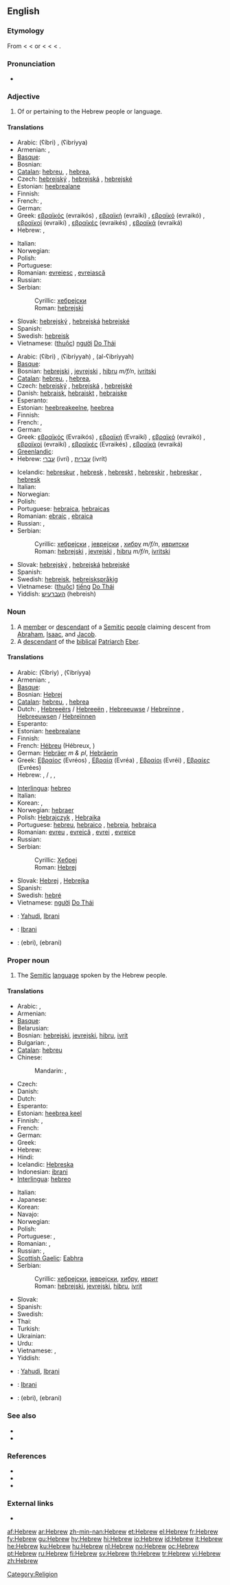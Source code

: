 {{interwiktionary|code=he}}
==English==

===Etymology===
From {{etyl|enm}} {{term|Ebreu|lang=enm}} < {{etyl|fro}} {{term|Ebreu|lang=fro}} < {{etyl|la}} {{term|hebraeus|lang=la}} or {{term|Hebraic|lang=la}} <  {{etyl|grc}} {{term|sc=polytonic|Ἑβραῖος|tr=hebraios|lang=grc}} <  {{etyl|arc}} {{term|||tr='ibrāy|lang=arc}} < {{etyl|he}} {{term|עברי|lang=he|tr=ivrí}}.

===Pronunciation===
* {{audio|en-us-Hebrew.ogg|Audio (US)}}

===Adjective===
{{en-adj|-}}

# Of or pertaining to the Hebrew people or language.

====Translations====
{{trans-top|pertaining to the people}}
* Arabic: {{Arab|[[عبري]]}} (ʕíbri) {{m}}, {{Arab|[[عبرية]]}} (ʕibríyya) {{f}}
* Armenian: {{t|hy|հրեական|tr=hreakan}}, {{t|hy|եբրայական|tr=ebrayakan}}
* [[Basque]]: {{t|eu|hebrear|xs=Basque}}
* Bosnian: {{t-|bs|hebrejski|m}}
* [[Catalan]]: [[hebreu]], {{m}}, [[hebrea]],{{f}}
* Czech: [[hebrejský]] {{m}}, [[hebrejská]] {{f}}, [[hebrejské]] {{n}}
* Estonian: [[heebrealane]]
* Finnish: {{t+|fi|heprealainen}}
* French: {{t+|fr|hébreu|m}}, {{t-|fr|hébraïque|m|f}}
* German: {{t+|de|hebräisch}}
* Greek: [[εβραϊκός]] (evraikós) {{m}}, [[εβραϊκή]] (evraikí) {{f}}, [[εβραϊκό]] (evraikó) {{n}}, [[εβραϊκοί]] (evraikí) {{m|p}}, [[εβραϊκές]] (evraikés) {{f|p}}, [[εβραϊκά]] (evraiká) {{n|p}}
* Hebrew: {{t-|he|עברי|m|tr=ivrí}}, {{t+|he|עברית|f|tr=ivrít}}
{{trans-mid}}
* Italian: {{t+|it|ebraico}}
* Norwegian: {{t+|no|hebraisk}}
* Polish: {{t+|pl|hebrajski|m}}
* Portuguese: {{t+|pt|hebraico}}
* Romanian: [[evreiesc]] {{m}}, [[evreiască]] {{f}}
* Russian: {{t+|ru|еврейский|m|tr=jevréjskij}}
* Serbian:
*: Cyrillic: [[хебрејски]] {{m}}
*: Roman: [[hebrejski]] {{m}}
* Slovak: [[hebrejský]] {{m}}, [[hebrejská]] {{f}} [[hebrejské]] {{n}}
* Spanish: {{t+|es|hebreo}}
* Swedish: [[hebreisk]]
* Vietnamese: ([[thuộc]]) [[người]] [[Do Thái]]
{{trans-bottom}}

{{trans-top|pertaining to the language}}
* Arabic: {{Arab|[[عبري]]}} (ʕíbri) {{m}}, {{Arab|[[عبرية]]}} (ʕibríyyah) {{f}}, {{Arab|[[العبرية]]}} (al-ʕibríyyah) {{n}}
* [[Basque]]: {{t|eu|hebrear|xs=Basque}}
* Bosnian: [[hebrejski]] {{m}}, [[jevrejski]] {{m}}, [[hibru]] ''m/f/n'', [[ivritski]] {{m}}
* [[Catalan]]: [[hebreu]], {{m}}, [[hebrea]],{{f}}
* Czech: [[hebrejský]] {{m}}, [[hebrejská]] {{f}}, [[hebrejské]] {{n}}
* Danish: [[hebraisk]], [[hebraiskt]] {{n}}, [[hebraiske]] {{p}}
* Esperanto: {{t+|eo|hebrea|xs=Esperanto}}
* Estonian: [[heebreakeelne]], [[heebrea]]
* Finnish: {{t+|fi|heprealainen}}
* French: {{t+|fr|hébreu|m}}, {{t+|fr|hébraïque|m|f}}
* German: {{t+|de|hebräisch}}
* Greek: [[εβραϊκός]] (Evraikós) {{m}}, [[εβραϊκή]] (Evraikí) {{f}}, [[εβραϊκό]] (evraikó) {{n}}, [[εβραϊκοί]] (evraikí) {{m|p}}, [[εβραϊκές]] (Evraikés) {{f|p}}, [[εβραϊκά]] (evraiká) {{n|p}}
* [[Greenlandic]]: {{t+|kl|Hebræerisut|xs=Greenlandic}}
* Hebrew: [[עברי]] (ivrí) {{m}}, [[עברית]] (ivrít) {{f}}
{{trans-mid}}
* Icelandic: [[hebreskur]] {{m}}, [[hebresk]] {{f}}, [[hebreskt]] {{n}}, [[hebreskir]] {{m|p}}, [[hebreskar]] {{f|p}}, [[hebresk]] {{n|p}}
* Italian: {{t+|it|ebraico}}
* Norwegian: {{t+|no|hebraisk}}
* Polish: {{t+|pl|hebrajski|m}}
* Portuguese: [[hebraica]], [[hebraicas]] {{p}}
* Romanian: [[ebraic]] {{m}}, [[ebraica]] {{f}}
* Russian: {{t+|ru|еврейский|m|tr=jevréjskij}},  {{qualifier|noun}} {{t+|ru|иврит|m|tr=ivrít}}
* Serbian:
*: Cyrillic: [[хебрејски]] {{m}}, [[јеврејски]] {{m}}, [[хибру]] ''m/f/n'', [[ивритски]] {{m}}
*: Roman: [[hebrejski]] {{m}}, [[jevrejski]] {{m}}, [[hibru]] ''m/f/n'', [[ivritski]] {{m}}
* Slovak: [[hebrejský]] {{m}}, [[hebrejská]] {{f}} [[hebrejské]] {{n}}
* Spanish: {{t+|es|hebreo|m}}
* Swedish: [[hebreisk]], [[hebreiskspråkig]]
* Vietnamese: ([[thuộc]]) [[tiếng]] [[Do Thái]]
* Yiddish: [[העברעיש]] (hebreish)
{{trans-bottom}}

===Noun===
{{en-noun}}

# A [[member]] or [[descendant]] of a [[Semite|Semitic]] [[people]] claiming descent from [[Abraham]], [[Isaac]], and [[Jacob]].
# A [[descendant]] of the [[biblical]] [[Patriarch]] [[Eber]].

====Translations====
{{trans-top|person}}
* Arabic: {{Arab|[[عبري|عِبْرِيّ]]}} (ʕíbriy) {{m}}, {{Arab|[[عبرية]]}} (ʕibríyya) {{f}}
* Armenian: {{t-|hy|եբրայեցի|tr=ebrayec’i}}, {{t-|hy|հրեա|tr=hrea}}
* [[Basque]]: {{t|eu|hebrear|xs=Basque}}
* Bosnian: [[Hebrej]] {{m}}
* [[Catalan]]: [[hebreu]], {{m}}, [[hebrea]] {{f}}
* Dutch: {{t-|nl|Hebreeër|m}}, [[Hebreeërs]] / [[Hebreeën]] {{p}}, [[Hebreeuwse]] / [[Hebreïnne]] {{f}}, [[Hebreeuwsen]] / [[Hebreïnnen]] {{p}}
* Esperanto: {{t-|eo|hebreo|xs=Esperanto}}
* Estonian: [[heebrealane]]
* Finnish: {{t+|fi|heprealainen}}
* French: [[Hébreu]] {{m}} (Hébreux, {{m|p}})
* German: [[Hebräer]] ''m & pl'', [[Hebräerin]] {{f}}
* Greek: [[Εβραίος]] (Evréos) {{m}}, [[Εβραία]] (Evréa) {{f}}, [[Εβραίοι]] (Evréi) {{m|p}}, [[Εβραίες]] (Evrées) {{f|p}}
* Hebrew: {{t-|he|עברי|m|tr=ivrí}},  {{t-|he|עברים|tr=ivrím}} / {{t-|he|עבריים|m|p|tr=ivriyím}}, {{t+|he|עבריה|f|tr=ivriyá}},  {{t-|he|עבריות|f|p|tr=ivriyót}}
{{trans-mid}}
* [[Interlingua]]: [[hebreo]]
* Italian: {{t+|it|ebreo|m}}
* Korean: {{t|ko|유대인|tr=yudaein|sc=Hang}},  {{t|ko|히브리인|tr=hibeuriin|sc=Hang}}
* Norwegian: [[hebraer]] {{m}}
* Polish: [[Hebrajczyk]] {{m}}, [[Hebrajka]] {{f}}
* Portuguese: [[hebreu]], [[hebraico]] {{m}}, [[hebreia]], [[hebraica]] {{f}}
* Romanian: [[evreu]] {{m}}, [[evreică]] {{f}}, [[evrei]] {{m|p}}, [[evreice]] {{f|p}}
* Russian: {{t+|ru|еврей|m|tr=jevréj}}
* Serbian:
*: Cyrillic: [[Хебреј]] {{m}}
*: Roman: [[Hebrej]] {{m}}
* Slovak: [[Hebrej]] {{m}}, [[Hebrejka]] {{f}}
* Spanish: {{t+|es|hebreo}}
* Swedish: [[hebré]]
* Vietnamese: [[người]] [[Do Thái]]
{{trans-bottom}}

{{checktrans-top}}
* {{ttbc|Indonesian}}: [[Yahudi]], [[Ibrani]]
* {{ttbc|Malay}}: [[Ibrani]]
* {{ttbc|Persian}}: {{fa-Arab|[[عبری]]}} (ebri), {{fa-Arab|[[عبرانی]]}} (ebrani)
{{checktrans-bottom}}

===Proper noun===
{{en-proper noun}}

# The [[Semitic]] [[language]] spoken by the Hebrew people.

====Translations====
{{trans-top|language}}
* Arabic: {{t-|ar|العبرية|f|alt=العِبْرِيَّة|tr=al-3ibríyyah}},  {{t|ar|اليهودية|f|tr=al-yahudíyya}}
* Armenian: {{t+|hy|եբրայերեն|tr=ebrayeren}}
* [[Basque]]: {{t|eu|hebreera|xs=Basque}}
* Belarusian: {{t|be|іўрыт|m|tr=iŭrýt|xs=Belarusian}}
* Bosnian: [[hebrejski]], [[jevrejski]], [[hibru]], [[ivrit]] {{m}}
* Bulgarian: {{t+|bg|иврит|m|tr=ivrít}},  {{t|bg|староеврейски език|m|tr=staroevréjski ezík}}
* [[Catalan]]: [[hebreu]] {{m}}
* Chinese:
*: Mandarin: {{t-|cmn|希伯來語|sc=Hani}},  {{t-|cmn|希伯来语|tr=Xībólái-yǔ|sc=Hani}}
* Czech: {{t-|cs|hebrejština|f}}
* Danish: {{t-|da|hebraisk}}
* Dutch: {{t+|nl|Hebreeuws|n}}
* Esperanto: {{t-|eo|hebreo|xs=Esperanto}}
* Estonian: [[heebrea keel]]
* Finnish: {{t+|fi|heprea}}, {{t+|fi|heprean kieli}}
* French: {{t+|fr|hébreu|m}}
* German: {{t+|de|Hebräisch|n}}
* Greek: {{t|el|εβραϊκά|n|p|tr=evraiká}}
* Hebrew: {{t+|he|עברית|f|tr=ivrít}}
* Hindi: {{t-|hi|इब्रानी|m|tr=ibrānī|xs=Hindi}}
* Icelandic: [[Hebreska]]
* Indonesian: [[ibrani]]
* [[Interlingua]]: [[hebreo]]
{{trans-mid}}
* Italian: {{t+|it|ebraico|m}}
* Japanese: {{t+|ja|ヘブライ語|tr=Heburai-go}}
* Korean: {{t+|ko|히브리어|tr=Hibeuri-eo|sc=Hang}}
* Navajo: {{tø|nv|Hííbwoo bizaad}}
* Norwegian: {{t+|no|hebraisk}}
* Polish: {{t+|pl|hebrajski|m}}
* Portuguese: {{t+|pt|hebraico|m}}, {{t+|pt|hebreu|m}}
* Romanian: {{t-|ro|limba ebraică|f}}, {{t+|ro|ebraică|f}}
* Russian: {{t+|ru|иврит|m|tr=ivrít}},  {{t|ru|древнееврейский язык|m|tr=drevnejevréjskij jazýk}}
* [[Scottish Gaelic]]: [[Eabhra]] {{f}}
* Serbian:
*: Cyrillic: [[хебрејски]], [[јеврејски]], [[хибру]], [[иврит]] {{m}}
*: Roman: [[hebrejski]], [[jevrejski]], [[hibru]], [[ivrit]] {{m}}
* Slovak: {{t+|sk|hebrejčina|f}}
* Spanish: {{t+|es|hebreo|m}}
* Swedish: {{t+|sv|hebreiska|c}}
* Thai: {{t-|th|ภาษาฮิบรู|tr=paa-săa híp-roo}}
* Turkish: {{t+|tr|İbranice}}
* Ukrainian: {{t|uk|іврит|m|tr=ivrýt|xs=Ukrainian}}
* Urdu: {{t-|ur|عبرانی|m|tr=ibrānī|xs=Urdu}}
* Vietnamese: {{t|vi|tiếng Hê-brơ|xs=Vietnamese}},  {{t|vi|tiếng Do Thái|xs=Vietnamese}}
* Yiddish: {{t-|yi|לשון־קודש|n|tr=loshn-koydesh|sc=yi-Hebr|xs=Yiddish}}
{{trans-bottom}}

{{checktrans-top}}
* {{ttbc|Indonesian}}: [[Yahudi]], [[Ibrani]]
* {{ttbc|Malay}}: [[Ibrani]]
* {{ttbc|Persian}}: {{fa-Arab|[[عبری]]}} (ebri), {{fa-Arab|[[عبرانی]]}} (ebrani)
{{checktrans-bottom}}

===See also===
* {{langcat}}
* {{pedialite|Hebrew language}}

===References===
* {{R:American Heritage 2000|Hebrew}}
* {{R:Dictionary.com|Hebrew}}
* {{R:WordNet 2003|Hebrew}}

===External links===
* {{ISO 639|link=Ethnologue|1code=he|code=heb}}

[[Category:Religion]]

[[af:Hebrew]]
[[ar:Hebrew]]
[[zh-min-nan:Hebrew]]
[[et:Hebrew]]
[[el:Hebrew]]
[[fr:Hebrew]]
[[fy:Hebrew]]
[[gu:Hebrew]]
[[hy:Hebrew]]
[[hi:Hebrew]]
[[io:Hebrew]]
[[id:Hebrew]]
[[it:Hebrew]]
[[he:Hebrew]]
[[ku:Hebrew]]
[[hu:Hebrew]]
[[nl:Hebrew]]
[[no:Hebrew]]
[[oc:Hebrew]]
[[pt:Hebrew]]
[[ru:Hebrew]]
[[fi:Hebrew]]
[[sv:Hebrew]]
[[th:Hebrew]]
[[tr:Hebrew]]
[[vi:Hebrew]]
[[zh:Hebrew]]